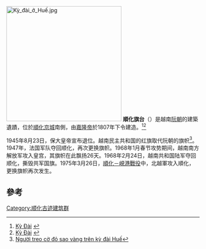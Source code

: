 [[File:Kỳ_đài_ở_Huế.jpg|300px]]
'''順化旗台'''（{{vie|v=Kỳ Đài|hn=旗臺}}）是越南[[阮朝|阮朝]]的建築遺蹟，位於[[順化京城|順化京城]]南側，由[[嘉隆帝|嘉隆帝]]於1807年下令建造。<ref name=KD1>[http://www.hueworldheritage.org.vn/quanthe/kinhthanh/kydai.asp Kỳ Đài] {{webarchive|url=https://web.archive.org/web/20110827092758/http://www.hueworldheritage.org.vn/quanthe/kinhthanh/kydai.asp |date=2011-08-27 }}</ref><ref>[http://www.vietnamtourism.com/Hue/v_pages/kth_kydai.htm Kỳ Đài] {{webarchive|url=https://web.archive.org/web/20131122222759/http://www.vietnamtourism.com/Hue/v_pages/kth_kydai.htm |date=2013-11-22 }}</ref>

1945年8月23日，保大皇帝宣布退位。越南民主共和国的红旗取代阮朝的旗帜<ref>[http://vietbao.vn/Xa-hoi/Nguoi-treo-co-do-sao-vang-tren-ky-dai-Hue/70096262/157/ Người treo cờ đỏ sao vàng trên kỳ đài Huế]</ref>。1947年，法国军队夺回顺化，再次更换旗帜。1968年1月春节攻势期间，越南南方解放军攻入皇宫，其旗帜在此飘扬26天。1968年2月24日，越南共和国陆军夺回顺化，撕毁共军国旗。1975年3月26日，[[順化－峴港戰役|順化－峴港戰役]]中，北越軍攻入順化，更换旗帜再次发生。

==參考==
<references/>

{{顺化古迹建筑群}}

[[Category:顺化古迹建筑群|Category:顺化古迹建筑群]]